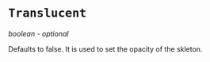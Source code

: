 

<Meta title="Examples | Translucent"  />

# `Translucent`

*boolean - optional*

Defaults to false. It is used to set the opacity of the skleton. 

<Preview>
    <Story name="Basic">
        <div style={{display: 'flex', justifyContent: 'center', background: '#E84A5F', padding: '20px'}}>
            <Skeleton translucent color="black"/>
        </div>
    </Story>
</Preview>
